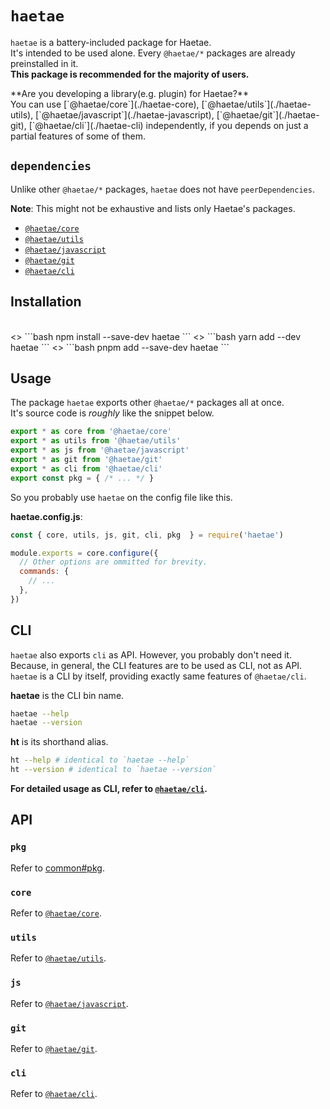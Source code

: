 
# `haetae`

`haetae` is a battery-included package for Haetae.<br/>
It's intended to be used alone. Every `@haetae/*` packages are already preinstalled in it.<br/>
**This package is recommended for the majority of users.**

<Callout>
  **Are you developing a library(e.g. plugin) for Haetae?** <br />
  You can use [`@haetae/core`](./haetae-core), [`@haetae/utils`](./haetae-utils),
  [`@haetae/javascript`](./haetae-javascript), [`@haetae/git`](./haetae-git), [`@haetae/cli`](./haetae-cli)
  independently, if you depends on just a partial features of some of them.
</Callout>

## `dependencies`

Unlike other `@haetae/*` packages, `haetae` does not have `peerDependencies`.

**Note**: This might not be exhaustive and lists only Haetae's packages.

- [`@haetae/core`](./haetae-core)
- [`@haetae/utils`](./haetae-utils)
- [`@haetae/javascript`](./haetae-javascript)
- [`@haetae/git`](./haetae-git)
- [`@haetae/cli`](./haetae-cli)

## Installation

<br/>

<PkgManagerTabs>
  <>
    ```bash
    npm install --save-dev haetae
    ```
  </>
  <>
    ```bash
    yarn add --dev haetae
    ```
  </>
  <>
    ```bash
    pnpm add --save-dev haetae
    ```
  </>
</PkgManagerTabs>

## Usage

The package `haetae` exports other `@haetae/*` packages all at once. <br/>
It's source code is _roughly_ like the snippet below.

```ts
export * as core from '@haetae/core'
export * as utils from '@haetae/utils'
export * as js from '@haetae/javascript'
export * as git from '@haetae/git'
export * as cli from '@haetae/cli'
export const pkg = { /* ... */ }
```

So you probably use `haetae` on the config file like this.

**haetae.config.js**:

```js
const { core, utils, js, git, cli, pkg  } = require('haetae')

module.exports = core.configure({
  // Other options are ommitted for brevity.
  commands: {
    // ...
  },
})
```

## CLI

`haetae` also exports `cli` as API.
However, you probably don't need it.
Because, in general, the CLI features are to be used as CLI, not as API.
`haetae` is a CLI by itself, providing exactly same features of `@haetae/cli`.

**haetae** is the CLI bin name.

```bash
haetae --help
haetae --version
```

**ht** is its shorthand alias.

```bash
ht --help # identical to `haetae --help`
ht --version # identical to `haetae --version`
```

**For detailed usage as CLI, refer to [`@haetae/cli`](./haetae-cli).**

## API

### `pkg`

Refer to [common#pkg](./common#pkg).

### `core`

Refer to [`@haetae/core`](./haetae-core).

### `utils`

Refer to [`@haetae/utils`](./haetae-utils).

### `js`

Refer to [`@haetae/javascript`](./haetae-javascript).

### `git`

Refer to [`@haetae/git`](./haetae-git).

### `cli`

Refer to [`@haetae/cli`](./haetae-cli).
